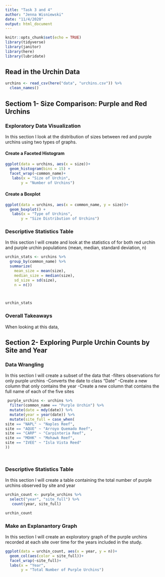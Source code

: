 ```yaml
---
title: "Task 3 and 4"
author: "Jenna Wisniewski"
date: "11/4/2020"
output: html_document
---
```


```r
knitr::opts_chunk$set(echo = TRUE)
library(tidyverse)
library(janitor)
library(here)
library(lubridate)
```

## Read in the Urchin Data
```r
urchins <- read_csv(here("data", "urchins.csv")) %>% 
  clean_names()
```
## Sectiom 1- Size Comparison: Purple and Red Urchins

### Exploratory Data Visualization
In this section I look at the distribution of sizes between red and purple urchins using two types of graphs. 

#### Create a Faceted Histogram
```r
ggplot(data = urchins, aes(x = size))+
  geom_histogram(bins = 15) +
  facet_wrap(~common_name)+
   labs(x = "Size of Urchin", 
       y = "Number of Urchins")


```

#### Create a Boxplot
```r
ggplot(data = urchins, aes(x = common_name, y = size))+
  geom_boxplot() +
   labs(x = "Type of Urchins", 
       y = "Size Distribution of Urchins")
```

### Descriptive Statistics Table
In this section I will create and look at the statistics of for both red urchin and purple urchin populations (mean, median, standard deviation, n)
```r
urchin_stats <- urchins %>% 
  group_by(common_name) %>% 
  summarize(
    mean_size = mean(size),
    median_size = median(size),
    sd_size = sd(size),
    n = n())

   

urchin_stats 
```
### Overall Takeaways 
When looking at this data, 

## Section 2- Exploring Purple Urchin Counts by Site and Year

### Data Wrangling
In this section I will create a subset of the data that 
-filters observations for only purple urchins
-Converts the date to class "Date"
-Create a new column that only contains the year
-Create a new column that contains the full name of each of the five sites

```r
 purple_urchins <- urchins %>% 
  filter(common_name == "Purple Urchin") %>% 
  mutate(date = mdy(date)) %>% 
  mutate(year = year(date)) %>% 
  mutate(site_full = case_when(
site == "NAPL" ~ "Naples Reef",
site == "AQUE" ~ "Arroyo Quemado Reef",
site == "CARP" ~ "Carpinteria Reef",
site == "MOHK" ~ "Mohawk Reef",
site == "IVEE" ~ "Isla Vista Reed"
))

         

```
### Descriptive Statistics Table 
In this section I will create a table containing the total number of purple urchins observed by site and year

```r
urchin_count <- purple_urchins %>% 
  select("year", "site_full") %>% 
   count(year, site_full) 

urchin_count

```

### Make an Explanantory Graph
In this section I will create an exploratory graph of the purple urchins recorded at each site over time for the years included in the study. 
```r
ggplot(data = urchin_count, aes(x = year, y = n))+
  geom_col(aes(color = site_full))+
  facet_wrap(~site_full)+
  labs(x = "Year", 
       y = "Total Number of Purple Urchins")
  
```


